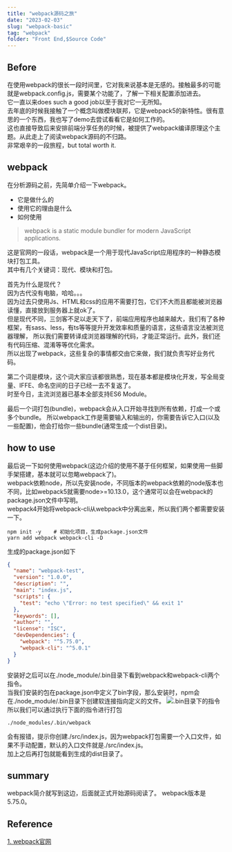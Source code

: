 ```yaml
---
title: "webpack源码之旅"
date: "2023-02-03"
slug: "webpack-basic"
tag: "webpack"
folder: "Front End,$Source Code"
---
```


## Before
在使用webpack的很长一段时间里，它对我来说基本是无感的。接触最多的可能就是webpack.config.js，需要某个功能了，了解一下相关配置添加进去。  
它一直以来does such a good job以至于我对它一无所知。  
去年底的时候我接触了一个概念叫做模块联邦，它是webpack5的新特性。很有意思的一个东西，我也写了demo去尝试看看它是如何工作的。  
这也直接导致后来安排前端分享任务的时候，被提供了webpack编译原理这个主题。从此走上了阅读webpack源码的不归路。  
非常艰辛的一段旅程，but total worth it.

## webpack
在分析源码之前，先简单介绍一下webpack。
- 它是做什么的
- 使用它的理由是什么
- 如何使用

> webpack is a static module bundler for modern JavaScript applications.

这是官网的一段话，webpack是一个用于现代JavaScript应用程序的一种静态模块打包工具。  
其中有几个关键词：现代、模块和打包。

首先为什么是现代？  
因为古代没有电脑，哈哈。。。  
因为过去只使用Js、HTML和css的应用不需要打包，它们不大而且都能被浏览器读懂，直接放到服务器上就ok了。  
但是现代不同，三剑客不足以走天下了，前端应用程序也越来越大，我们有了各种框架，有sass、less，有ts等等提升开发效率和质量的语言，这些语言没法被浏览器理解，
所以我们需要转译成浏览器理解的代码，才能正常运行。此外，我们还有代码压缩、混淆等等优化需求。  
所以出现了webpack，这些复杂的事情都交由它来做，我们就负责写好业务代码。

第二个词是模块，这个词大家应该都很熟悉，现在基本都是模块化开发，写全局变量、IFFE、命名空间的日子已经一去不复返了。  
时至今日，主流浏览器已基本全部支持ES6 Module。

最后一个词打包(bundle)，webpack会从入口开始寻找到所有依赖，打成一个或多个bundle。
所以webpack工作是需要输入和输出的，你需要告诉它入口(以及一些配置)，他会打给你一些bundle(通常生成一个dist目录)。  

## how to use
最后说一下如何使用webpack(这边介绍的使用不基于任何框架，如果使用一些脚手架搭建，基本就可以忽略webpack了)。  
webpack依赖node，所以先安装node，不同版本的webpack依赖的node版本也不同，比如webpack5就需要node>=10.13.0，这个通常可以会在webpack的package.json文件中写明。  
webpack4开始将webpack-cli从webpack中分离出来，所以我们两个都需要安装一下。  
```shell
npm init -y    # 初始化项目，生成package.json文件
yarn add webpack webpack-cli -D
```
生成的package.json如下
```json
{
  "name": "webpack-test",
  "version": "1.0.0",
  "description": "",
  "main": "index.js",
  "scripts": {
    "test": "echo \"Error: no test specified\" && exit 1"
  },
  "keywords": [],
  "author": "",
  "license": "ISC",
  "devDependencies": {
    "webpack": "^5.75.0",
    "webpack-cli": "^5.0.1"
  }
}
```
安装好之后可以在./node_module/.bin目录下看到webpack和webpack-cli两个指令。  
当我们安装的包在package.json中定义了bin字段，那么安装时，npm会在./node_module/.bin目录下创建软连接指向定义的文件。
![.bin目录下的指令](./basic/bin.jpg)
所以我们可以通过执行下面的指令进行打包
```shell
./node_modules/.bin/webpack
```
会有报错，提示你创建./src/index.js，因为webpack打包需要一个入口文件，如果不手动配置，默认的入口文件就是./src/index.js。  
加上之后再打包就能看到生成的dist目录了。

## summary
webpack简介就写到这边，后面就正式开始源码阅读了。
webpack版本是5.75.0。

## Reference
[1. webpack官网](https://webpack.js.org/)  